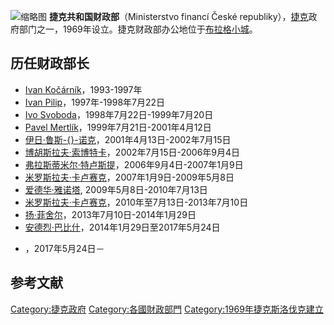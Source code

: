 [[File:Letenská,_ministerstvo_financí,_vchod.jpg|缩略图]]
'''捷克共和国财政部'''（Ministerstvo financí České republiky），[[捷克|捷克]]政府部门之一，1969年设立。捷克财政部办公地位于[[布拉格小城|布拉格小城]]。

== 历任财政部长 ==
*[[Ivan_Kočárník|Ivan Kočárník]]，1993-1997年
*[[Ivan_Pilip|Ivan Pilip]]，1997年-1998年7月22日
*[[Ivo_Svoboda|Ivo Svoboda]]，1998年7月22日-1999年7月20日
*[[Pavel_Mertlík|Pavel Mertlík]]，1999年7月21日-2001年4月12日
*[[伊日·鲁斯诺克|伊日·鲁斯-{}-诺克]]，2001年4月13日-2002年7月15日
*[[博胡斯拉夫·索博特卡|博胡斯拉夫·索博特卡]]，2002年7月15日-2006年9月4日
*[[弗拉斯蒂米尔·特卢斯提|弗拉斯蒂米尔·特卢斯提]]，2006年9月4日-2007年1月9日
*[[米罗斯拉夫·卡卢赛克|米罗斯拉夫·卡卢赛克]]，2007年1月9日-2009年5月8日
*[[爱德华·雅诺塔|爱德华·雅诺塔]], 2009年5月8日-2010年7月13日
* [[米罗斯拉夫·卡卢赛克|米罗斯拉夫·卡卢赛克]]，2010年至7月13日-2013年7月10日
* [[扬·菲舍尔|扬·菲舍尔]]，2013年7月10日-2014年1月29日
* [[安德烈·巴比什|安德烈·巴比什]]，2014年1月29日至2017年5月24日
* {{Link-en|伊萬·皮爾尼|Ivan Pilný}}，2017年5月24日－

==参考文献==
{{reflist}}

[[Category:捷克政府|Category:捷克政府]]
[[Category:各國財政部門|Category:各國財政部門]]
[[Category:1969年捷克斯洛伐克建立|Category:1969年捷克斯洛伐克建立]]